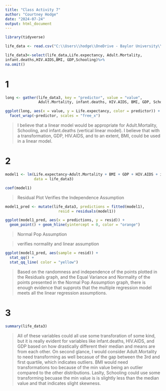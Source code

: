 ```yaml
---
title: "Class Activity 7"
author: "Courtney Hodge"
date: "2024-07-24"
output: html_document
---
```

```r
library(tidyverse)
```

```r
life_data <- read.csv("C:\\Users\\hodge\\OneDrive - Baylor University\\Desktop\\UVA Coding Folder\\STAT 6021\\expectancy.csv")
```

```r
life_data3<-select(life_data,Life.expectancy, Adult.Mortality,
infant.deaths,HIV.AIDS,BMI, GDP,Schooling)%>%
na.omit()
```


# 1

```r
long <- gather(life_data3, key = "predictor", value = "value",
               Adult.Mortality, infant.deaths, HIV.AIDS, BMI, GDP, Schooling)

ggplot(long, aes(x = value, y = Life.expectancy, color = predictor)) + geom_point() +
  facet_wrap(~predictor, scales = "free_x")
```

> I believe that a linear model would be appropriate for Adult.Mortality, Schooling, and infant.deaths (vertical linear model). I believe that with a transformation, GDP, HIV.AIDS, and to an extent, BMI, could be used in a linear model.

# 2
```r
model1 <- lm(Life.expectancy~Adult.Mortality + BMI + GDP + HIV.AIDS + infant.deaths + Schooling, 
             data = life_data3)

coef(model1)
```
> Residual Plot
> Verifies the Independence Assumption


```r
model1_pred <- mutate(life_data3, predictions = fitted(model1), 
                        resid = residuals(model1)) 

ggplot(model1_pred, aes(x = predictions, y = resid)) +
  geom_point() + geom_hline(yintercept = 0, color = "orange")
```
> Normal Pop Assumption

> verifies normality and linear assumption

```r
ggplot(model1_pred, aes(sample = resid)) +
  stat_qq() +
  stat_qq_line( color = "yellow")
```

> Based on the randomness and independence of the points plotted in the Residuals graph, and the Equal Variance and Normality of the points presented in the Normal Pop Assumption graph, there is enough evidence that supprots that the multiple regression model meets all the linear regression assumptions.

# 3
```r
summary(life_data3)
```
> All of these variables could all use some transforation of some kind, but it is really evident for variables like infant.deaths, HIV.AIDS, and GDP based on how drastically different their median and means are from each other. On second glance, I would consider Adult.Mortality to need transforming as well becasue of the gap between the 3rd and first quartile, which indicates outliers. BMI would need transformations too because of the min value being an outlier compared to the other distributions. Laslty, Schooling could use some transforming becuase the min value is is slightly less than the median value and that indicates slight skewness. 

